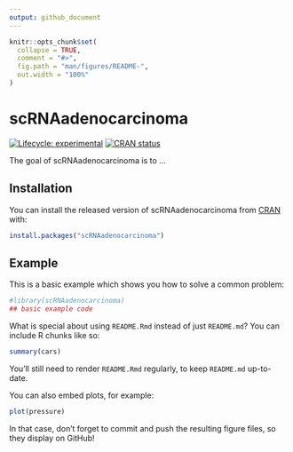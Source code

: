 ```yaml
---
output: github_document
---
```


<!-- README.md is generated from README.Rmd. Please edit that file -->

```r
knitr::opts_chunk$set(
  collapse = TRUE,
  comment = "#>",
  fig.path = "man/figures/README-",
  out.width = "100%"
)
```

# scRNAadenocarcinoma

<!-- badges: start -->
[![Lifecycle: experimental](https://img.shields.io/badge/lifecycle-experimental-orange.svg)](https://www.tidyverse.org/lifecycle/#experimental)
[![CRAN status](https://www.r-pkg.org/badges/version/scRNAadenocarcinoma)](https://CRAN.R-project.org/package=scRNAadenocarcinoma)
<!-- badges: end -->

The goal of scRNAadenocarcinoma is to ...

## Installation

You can install the released version of scRNAadenocarcinoma from [CRAN](https://CRAN.R-project.org) with:

``` r
install.packages("scRNAadenocarcinoma")
```

## Example

This is a basic example which shows you how to solve a common problem:

```r
#library(scRNAadenocarcinoma)
## basic example code
```

What is special about using `README.Rmd` instead of just `README.md`? You can include R chunks like so:

```r
summary(cars)
```

You'll still need to render `README.Rmd` regularly, to keep `README.md` up-to-date.

You can also embed plots, for example:

```r
plot(pressure)
```

In that case, don't forget to commit and push the resulting figure files, so they display on GitHub!

